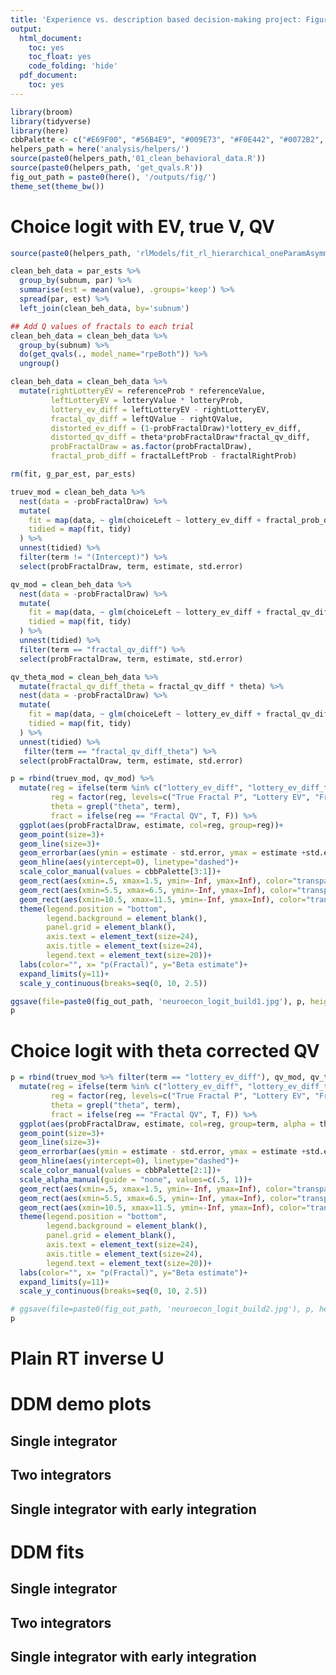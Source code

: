 ```yaml
---
title: 'Experience vs. description based decision-making project: Figure for Arrowhead poster'
output:
  html_document:
    toc: yes
    toc_float: yes
    code_folding: 'hide'
  pdf_document:
    toc: yes
---
```




```r
library(broom)
library(tidyverse)
library(here)
cbbPalette <- c("#E69F00", "#56B4E9", "#009E73", "#F0E442", "#0072B2", "#D55E00", "#CC79A7")
helpers_path = here('analysis/helpers/')
source(paste0(helpers_path,'01_clean_behavioral_data.R'))
source(paste0(helpers_path, 'get_qvals.R'))
fig_out_path = paste0(here(), '/outputs/fig/')
theme_set(theme_bw())
```

# Choice logit with EV, true V, QV

```r

source(paste0(helpers_path, 'rlModels/fit_rl_hierarchical_oneParamAsymmLinearProbDistortion_rpeBoth.R'))

clean_beh_data = par_ests %>%
  group_by(subnum, par) %>%
  summarise(est = mean(value), .groups='keep') %>%
  spread(par, est) %>%
  left_join(clean_beh_data, by='subnum')

## Add Q values of fractals to each trial
clean_beh_data = clean_beh_data %>%
  group_by(subnum) %>%
  do(get_qvals(., model_name="rpeBoth")) %>%
  ungroup()

clean_beh_data = clean_beh_data %>%
  mutate(rightLotteryEV = referenceProb * referenceValue,
         leftLotteryEV = lotteryValue * lotteryProb,
         lottery_ev_diff = leftLotteryEV - rightLotteryEV,
         fractal_qv_diff = leftQValue - rightQValue,
         distorted_ev_diff = (1-probFractalDraw)*lottery_ev_diff,
         distorted_qv_diff = theta*probFractalDraw*fractal_qv_diff,
         probFractalDraw = as.factor(probFractalDraw),
         fractal_prob_diff = fractalLeftProb - fractalRightProb)

rm(fit, g_par_est, par_ests)
```

```r
truev_mod = clean_beh_data %>%
  nest(data = -probFractalDraw) %>% 
  mutate(
    fit = map(data, ~ glm(choiceLeft ~ lottery_ev_diff + fractal_prob_diff, data = .x, family=binomial(link="logit"))),
    tidied = map(fit, tidy)
  ) %>% 
  unnest(tidied) %>%
  filter(term != "(Intercept)") %>%
  select(probFractalDraw, term, estimate, std.error)

qv_mod = clean_beh_data %>%
  nest(data = -probFractalDraw) %>% 
  mutate(
    fit = map(data, ~ glm(choiceLeft ~ lottery_ev_diff + fractal_qv_diff, data = .x, family=binomial(link="logit"))),
    tidied = map(fit, tidy)
  ) %>% 
  unnest(tidied) %>%
  filter(term == "fractal_qv_diff") %>%
  select(probFractalDraw, term, estimate, std.error)

qv_theta_mod = clean_beh_data %>%
  mutate(fractal_qv_diff_theta = fractal_qv_diff * theta) %>%
  nest(data = -probFractalDraw) %>% 
  mutate(
    fit = map(data, ~ glm(choiceLeft ~ lottery_ev_diff + fractal_qv_diff_theta, data = .x, family=binomial(link="logit"))),
    tidied = map(fit, tidy)
  ) %>% 
  unnest(tidied) %>%
   filter(term == "fractal_qv_diff_theta") %>%
  select(probFractalDraw, term, estimate, std.error)
```

```r
p = rbind(truev_mod, qv_mod) %>%
  mutate(reg = ifelse(term %in% c("lottery_ev_diff", "lottery_ev_diff_theta"), "Lottery EV", ifelse(term == "fractal_prob_diff", "True Fractal P", ifelse(term %in% c("fractal_qv_diff","fractal_qv_diff_theta"),"Fractal QV", NA))),
         reg = factor(reg, levels=c("True Fractal P", "Lottery EV", "Fractal QV")),
         theta = grepl("theta", term),
         fract = ifelse(reg == "Fractal QV", T, F)) %>%
  ggplot(aes(probFractalDraw, estimate, col=reg, group=reg))+
  geom_point(size=3)+
  geom_line(size=3)+
  geom_errorbar(aes(ymin = estimate - std.error, ymax = estimate +std.error), width=0.2, size=3)+
  geom_hline(aes(yintercept=0), linetype="dashed")+
  scale_color_manual(values = cbbPalette[3:1])+
  geom_rect(aes(xmin=.5, xmax=1.5, ymin=-Inf, ymax=Inf), color="transparent", fill="light gray", alpha=0.01)+
  geom_rect(aes(xmin=5.5, xmax=6.5, ymin=-Inf, ymax=Inf), color="transparent", fill="light gray", alpha=0.01)+
  geom_rect(aes(xmin=10.5, xmax=11.5, ymin=-Inf, ymax=Inf), color="transparent", fill="light gray", alpha=0.01)+
  theme(legend.position = "bottom",
        legend.background = element_blank(),
        panel.grid = element_blank(),
        axis.text = element_text(size=24),
        axis.title = element_text(size=24),
        legend.text = element_text(size=20))+
  labs(color="", x= "p(Fractal)", y="Beta estimate")+
  expand_limits(y=11)+
  scale_y_continuous(breaks=seq(0, 10, 2.5))

ggsave(file=paste0(fig_out_path, 'neuroecon_logit_build1.jpg'), p, height = 5, width=8, units="in")
p
```
# Choice logit with theta corrected QV

```r
p = rbind(truev_mod %>% filter(term == "lottery_ev_diff"), qv_mod, qv_theta_mod) %>%
  mutate(reg = ifelse(term %in% c("lottery_ev_diff", "lottery_ev_diff_theta"), "Lottery EV", ifelse(term == "fractal_prob_diff", "True Fractal P", ifelse(term %in% c("fractal_qv_diff","fractal_qv_diff_theta"),"Fractal QV", NA))),
         reg = factor(reg, levels=c("True Fractal P", "Lottery EV", "Fractal QV")),
         theta = grepl("theta", term),
         fract = ifelse(reg == "Fractal QV", T, F)) %>%
  ggplot(aes(probFractalDraw, estimate, col=reg, group=term, alpha = theta))+
  geom_point(size=3)+
  geom_line(size=3)+
  geom_errorbar(aes(ymin = estimate - std.error, ymax = estimate +std.error), width=0.2, size=3)+
  geom_hline(aes(yintercept=0), linetype="dashed")+
  scale_color_manual(values = cbbPalette[2:1])+
  scale_alpha_manual(guide = "none", values=c(.5, 1))+
  geom_rect(aes(xmin=.5, xmax=1.5, ymin=-Inf, ymax=Inf), color="transparent", fill="light gray", alpha=0.01)+
  geom_rect(aes(xmin=5.5, xmax=6.5, ymin=-Inf, ymax=Inf), color="transparent", fill="light gray", alpha=0.01)+
  geom_rect(aes(xmin=10.5, xmax=11.5, ymin=-Inf, ymax=Inf), color="transparent", fill="light gray", alpha=0.01)+
  theme(legend.position = "bottom",
        legend.background = element_blank(),
        panel.grid = element_blank(),
        axis.text = element_text(size=24),
        axis.title = element_text(size=24),
        legend.text = element_text(size=20))+
  labs(color="", x= "p(Fractal)", y="Beta estimate")+
  expand_limits(y=11)+
  scale_y_continuous(breaks=seq(0, 10, 2.5))

# ggsave(file=paste0(fig_out_path, 'neuroecon_logit_build2.jpg'), p, height = 5, width=8, units="in")
p
```



# Plain RT inverse U

# DDM demo plots

## Single integrator

## Two integrators

## Single integrator with early integration

# DDM fits

## Single integrator

## Two integrators

## Single integrator with early integration